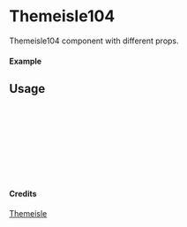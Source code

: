 
<Meta of={Themeisle104} title="Themeisle/Themeisle104" />

# Themeisle104

Themeisle104 component with different props.

#### Example

<Canvas of={Themeisle104.Primary} />

## Usage

```ts
import { Themeisle104 } from "yadl-ui";

const Example = () => {
  return (
      <Themeisle104 />
  );
};

export default Example;
```

#### Credits
[Themeisle](https://themeisle.com/illustrations/)
